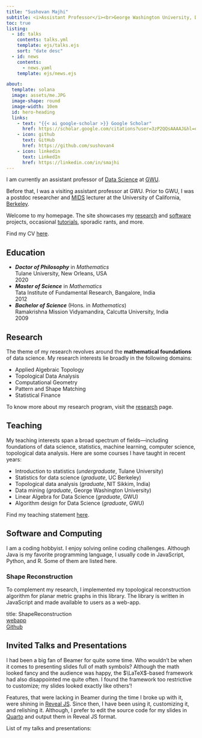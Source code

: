 ```yaml
---
title: "Sushovan Majhi"
subtitle: <i>Assistant Professor</i><br>George Washington University, D.C.
toc: true
listing: 
  - id: talks
    contents: talks.yml
    template: ejs/talks.ejs
    sort: "date desc"
  - id: news
    contents: 
      - news.yaml
    template: ejs/news.ejs

about: 
  template: solana
  image: assets/me.JPG
  image-shape: round
  image-width: 10em
  id: hero-heading
  links: 
    - text: "{{< ai google-scholar >}} Google Scholar"
      href: https://scholar.google.com/citations?user=3zP2QQsAAAAJ&hl=en&oi=ao
    - icon: github
      text: GitHub
      href: https://github.com/sushovan4
    - icon: linkedin
      text: LinkedIn
      href: https://linkedin.com/in/smajhi
---
```


::: {#hero-heading}
I am currently an assistant professor of
[Data Science](https://datasci.columbian.gwu.edu/ms-data-science) at 
[GWU](https://www.gwu.edu/).

Before that, I was a visiting assistant professor at GWU. Prior to GWU, I was a postdoc researcher and 
[MIDS](https://ischoolonline.berkeley.edu/data-science/) lecturer at the 
University of California, [Berkeley](https://www.berkeley.edu/).

Welcome to my homepage. The site showcases my [research](#research) and 
[software](#software-and-computing) projects, occasional 
[tutorials](/tutorials/), sporadic rants, and more.

Find my CV [here](assets/cv.pdf).

:::

<!--
#### What's New
<div class="news-items is-bottom-overflowing">
::: {#news}
:::
</div>
-->


## Education
<ul class="timeline">
  <li class="item">
    ***Doctor of Philosophy*** in *Mathematics*  
    Tulane University, New Orleans, USA
    <div class="year">2020</div>
  </li>
  <li class="item">
    ***Master of Science*** in *Mathematics*  
    Tata Institute of Fundamental Research, Bangalore, India
    <div class="year">2012</div>
  </li>
  <li class="item">
    ***Bachelor of Science*** (Hons. in *Mathematics*)  
    Ramakrishna Mission Vidyamandira, Calcutta University, India
    <div class="year">2009</div>
  </li>
</ul>

## Research
The theme of my research revolves around the **mathematical foundations** of data science. 
My research interests lie broadly in the following domains:

- Applied Algebraic Topology  
- Topological Data Analysis  
- Computational Geometry  
- Pattern and Shape Matching
- Statistical Finance

To know more about my research program, visit the [research](research/) page.

## Teaching
My teaching interests span a broad spectrum of fields---including foundations of data science, statistics, machine learning, computer science, topological data analysis. 
Here are some courses I have taught in recent years:  

- Introduction to statistics (*undergraduate*, Tulane University)
- Statistics for data science (*graduate*, UC Berkeley)
- Topological data analysis (*graduate*, NIT Sikkim, India)
- Data mining (*graduate*, George Washington University)
- Linear Algebra for Data Science (*graduate*, GWU)
- Algorithm design for Data Science (*graduate*, GWU)

Find my teaching statement [here](assets/teaching-statement.pdf).

## Software and Computing
I am a coding hobbyist. I enjoy solving online coding challenges. Although Java 
is my favorite programming language, I usually code in JavaScript, Python, and 
R. Some of them are listed here.

### Shape Reconstruction
To complement my research, I implemented my topological reconstruction algorithm
for planar metric graphs in this library.  The library is written in JavaScript 
and made available to users as a web-app.  

title: ShapeReconstruction  
[webapp](http://smajhi.com/shape-reconstruction)  
[Github](https://github.com/sushovan4/shape-reconstruction)  

## Invited Talks and Presentations
I had been a big fan of Beamer for quite some time. Who wouldn't be when it 
comes to presenting slides full of math symbols? Although the math looked fancy 
and the audience was happy, the $\LaTeX$-based framework had also disappointed 
me quite often. I found the framework too restrictive to customize; my slides 
looked exactly like others'!

Features, that were lacking in Beamer during the time I broke up with it, were 
shining in [Reveal JS](https://revealjs.com/). Since then, I have been using it, 
customizing it, and relishing it. Although, I prefer to edit the source code for 
my slides in [Quarto](https://quarto.org/) and output them in Reveal JS format.

List of my talks and presentations:    

::: {#talks}
:::
